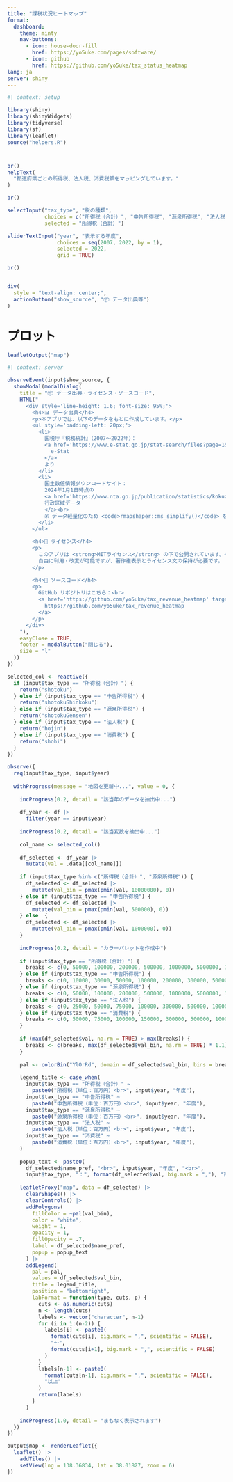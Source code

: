 ```yaml
---
title: "課税状況ヒートマップ"
format: 
  dashboard: 
    theme: minty
    nav-buttons: 
      - icon: house-door-fill
        href: https://yo5uke.com/pages/software/
      - icon: github
        href: https://github.com/yo5uke/tax_status_heatmap
lang: ja
server: shiny
---
```


```r
#| context: setup

library(shiny)
library(shinyWidgets)
library(tidyverse)
library(sf)
library(leaflet)
source("helpers.R")
```

# {.sidebar}

```r
br()
helpText(
  "都道府県ごとの所得税、法人税、消費税額をマッピングしています。"
)

br()

selectInput("tax_type", "税の種類", 
            choices = c("所得税（合計）", "申告所得税", "源泉所得税", "法人税", "消費税"), 
            selected = "所得税（合計）")

sliderTextInput("year", "表示する年度", 
                choices = seq(2007, 2022, by = 1), 
                selected = 2022, 
                grid = TRUE)

br()


div(
  style = "text-align: center;", 
  actionButton("show_source", "📦 データ出典等")
)
```


# プロット

```r
leafletOutput("map")
```

```r
#| context: server

observeEvent(input$show_source, {
  showModal(modalDialog(
    title = "📦 データ出典・ライセンス・ソースコード", 
    HTML("
      <div style='line-height: 1.6; font-size: 95%;'>
        <h4>📊 データ出典</h4>
        <p>本アプリでは、以下のデータをもとに作成しています。</p>
        <ul style='padding-left: 20px;'>
          <li>
            国税庁『税務統計』（2007～2022年）：
            <a href='https://www.e-stat.go.jp/stat-search/files?page=1&toukei=00351010&tstat=000001043366' target='_blank'>
              e-Stat
            </a>
            より
          </li>
          <li>
            国土数値情報ダウンロードサイト：
            2024年1月1日時点の
            <a href='https://www.nta.go.jp/publication/statistics/kokuzeicho/tokei.htm' target='_blank'>
            行政区域データ
            </a><br>
            ※ データ軽量化のため <code>rmapshaper::ms_simplify()</code> を使用して簡素化しています。
          </li>
        </ul>

        <h4>📝 ライセンス</h4>
        <p>
          このアプリは <strong>MITライセンス</strong> の下で公開されています。<br>
          自由に利用・改変が可能ですが、著作権表示とライセンス文の保持が必要です。
        </p>

        <h4>🔗 ソースコード</h4>
        <p>
          GitHub リポジトリはこちら：<br>
          <a href='https://github.com/yo5uke/tax_revenue_heatmap' target='_blank'>
            https://github.com/yo5uke/tax_revenue_heatmap
          </a>
        </p>
      </div>
    "), 
    easyClose = TRUE, 
    footer = modalButton("閉じる"), 
    size = "l"
  ))
})

selected_col <- reactive({
  if (input$tax_type == "所得税（合計）") {
    return("shotoku")
  } else if (input$tax_type == "申告所得税") {
    return("shotokuShinkoku")
  } else if (input$tax_type == "源泉所得税") {
    return("shotokuGensen")
  } else if (input$tax_type == "法人税") {
    return("hojin")
  } else if (input$tax_type == "消費税") {
    return("shohi")
  }
})

observe({
  req(input$tax_type, input$year)
  
  withProgress(message = "地図を更新中...", value = 0, {
    
    incProgress(0.2, detail = "該当年のデータを抽出中...")
    
    df_year <- df |> 
      filter(year == input$year)
    
    incProgress(0.2, detail = "該当変数を抽出中...")
    
    col_name <- selected_col()
    
    df_selected <- df_year |> 
      mutate(val = .data[[col_name]])
    
    if (input$tax_type %in% c("所得税（合計）", "源泉所得税")) {
      df_selected <- df_selected |> 
        mutate(val_bin = pmax(pmin(val, 10000000), 0))
    } else if (input$tax_type == "申告所得税") {
      df_selected <- df_selected |> 
        mutate(val_bin = pmax(pmin(val, 500000), 0))
    } else  {
      df_selected <- df_selected |> 
        mutate(val_bin = pmax(pmin(val, 1000000), 0))
    }
    
    incProgress(0.2, detail = "カラーパレットを作成中")
    
    if (input$tax_type == "所得税（合計）") {
      breaks <- c(0, 50000, 100000, 200000, 500000, 1000000, 5000000, 10000000)
    } else if (input$tax_type == "申告所得税") {
      breaks <- c(0, 10000, 30000, 50000, 100000, 200000, 300000, 500000)
    } else if (input$tax_type == "源泉所得税") {
      breaks <- c(0, 50000, 100000, 200000, 500000, 1000000, 5000000, 10000000)
    } else if (input$tax_type == "法人税") {
      breaks <- c(0, 25000, 50000, 75000, 100000, 300000, 500000, 1000000)
    } else if (input$tax_type == "消費税") {
      breaks <- c(0, 50000, 75000, 100000, 150000, 300000, 500000, 1000000)
    }
    
    if (max(df_selected$val, na.rm = TRUE) > max(breaks)) {
      breaks <- c(breaks, max(df_selected$val_bin, na.rm = TRUE) * 1.1)
    }
    
    pal <- colorBin("YlOrRd", domain = df_selected$val_bin, bins = breaks)
    
    legend_title <- case_when(
      input$tax_type == "所得税（合計）" ~ 
        paste0("所得税（単位：百万円）<br>", input$year, "年度"), 
      input$tax_type == "申告所得税" ~ 
        paste0("申告所得税（単位：百万円）<br>", input$year, "年度"), 
      input$tax_type == "源泉所得税" ~ 
        paste0("源泉所得税（単位：百万円）<br>", input$year, "年度"), 
      input$tax_type == "法人税" ~ 
        paste0("法人税（単位：百万円）<br>", input$year, "年度"), 
      input$tax_type == "消費税" ~ 
        paste0("消費税（単位：百万円）<br>", input$year, "年度"), 
    )
    
    popup_text <- paste0(
      df_selected$name_pref, "<br>", input$year, "年度", "<br>", 
      input$tax_type, "：", format(df_selected$val, big.mark = ","), "百万円")
    
    leafletProxy("map", data = df_selected) |> 
      clearShapes() |> 
      clearControls() |> 
      addPolygons(
        fillColor = ~pal(val_bin), 
        color = "white", 
        weight = 1, 
        opacity = 1, 
        fillOpacity = .7, 
        label = df_selected$name_pref, 
        popup = popup_text
      ) |> 
      addLegend(
        pal = pal, 
        values = df_selected$val_bin, 
        title = legend_title, 
        position = "bottomright", 
        labFormat = function(type, cuts, p) {
          cuts <- as.numeric(cuts)
          n <- length(cuts)
          labels <- vector("character", n-1)
          for (i in 1:(n-2)) {
            labels[i] <- paste0(
              format(cuts[i], big.mark = ",", scientific = FALSE), 
              "～", 
              format(cuts[i+1], big.mark = ",", scientific = FALSE)
            )
          }
          labels[n-1] <- paste0(
            format(cuts[n-1], big.mark = ",", scientific = FALSE), 
            "以上"
          )
          return(labels)
        }
      )
    
    incProgress(1.0, detail = "まもなく表示されます")
  })
})

output$map <- renderLeaflet({
  leaflet() |> 
    addTiles() |> 
    setView(lng = 138.36834, lat = 38.01827, zoom = 6)
})
```
